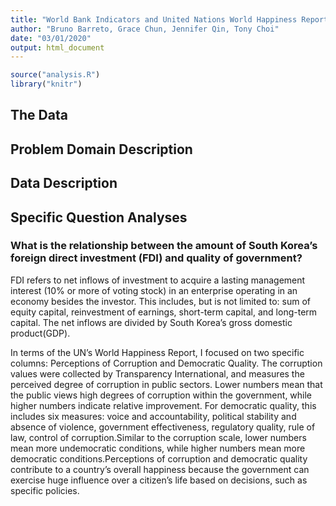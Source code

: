 ```yaml
---
title: "World Bank Indicators and United Nations World Happiness Report"
author: "Bruno Barreto, Grace Chun, Jennifer Qin, Tony Choi"
date: "03/01/2020"
output: html_document
---
```


```r
source("analysis.R")
library("knitr")
```

## The Data



## Problem Domain Description



## Data Description



## Specific Question Analyses

### What is the relationship between the amount of South Korea's foreign direct investment (FDI) and quality of government? ###

FDI refers to net inflows of investment to acquire a lasting management interest (10% or more of voting stock) in an enterprise operating in an economy besides the investor. This includes, but is not limited to: sum of equity capital, reinvestment of earnings, short-term capital, and long-term capital. The net inflows are divided by South Korea's gross domestic product(GDP). 

In terms of the UN's World Happiness Report, I focused on two specific columns: Perceptions of Corruption and Democratic Quality. The corruption values were collected by Transparency International, and measures the perceived degree of corruption in public sectors. Lower numbers mean that the public views high degrees of corruption within the government, while higher numbers indicate relative improvement. For democratic quality, this includes six measures: voice and accountability, political stability and absence of violence, government effectiveness, regulatory quality, rule of law, control of corruption.Similar to the corruption scale, lower numbers mean more undemocratic conditions, while higher numbers mean more democratic conditions.Perceptions of corruption and democratic quality contribute to a country's overall happiness because the government can exercise huge influence over a citizen's life based on decisions, such as specific policies. 





















